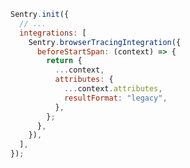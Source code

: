 ```javascript
Sentry.init({
  // ...
  integrations: [
    Sentry.browserTracingIntegration({
      beforeStartSpan: (context) => {
        return {
          ...context,
          attributes: {
            ...context.attributes,
            resultFormat: "legacy",
          },
        };
      },
    }),
  ],
});
```
